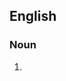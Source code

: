 {{also|reodorant}}
==English==

===Noun===
{{en-noun}}

# {{alternative spelling of|reodorant|lang=en}}
